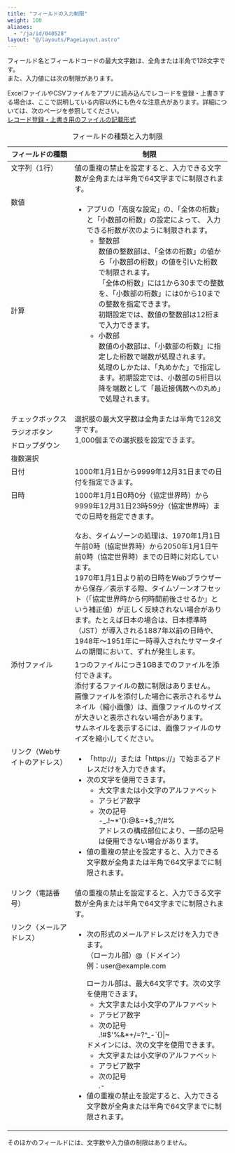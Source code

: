```yaml
---
title: "フィールドの入力制限"
weight: 100
aliases:
  - "/ja/id/040528"
layout: "@/layouts/PageLayout.astro"
---
```



フィールド名とフィールドコードの最大文字数は、全角または半角で128文字です。  
また、入力値には次の制限があります。

<Note>

ExcelファイルやCSVファイルをアプリに読み込んでレコードを登録・上書きする場合は、ここで説明している内容以外にも色々な注意点があります。詳細については、次のページを参照してください。  
[レコード登録・上書き用のファイルの記載形式](/k/ja/id/040722.html)

</Note>

<table cellpadding="2" cellspacing="2" width="100%">
<caption>フィールドの種類と入力制限</caption>
    <thead>
        <tr>
            <th scope="col" style="vertical-align: top; width:130px;"><b>フィールドの種類</b></th>
            <th scope="col" style="vertical-align: top; "><b>制限</b></th>
        </tr>
    </thead>
    <tbody>
        <tr>
            <td style="vertical-align: top; ">文字列（1行）</td>
            <td style="vertical-align: top; ">値の重複の禁止を設定すると、入力できる文字数が全角または半角で64文字までに制限されます。</td>
        </tr>
        <tr>
            <td style="vertical-align: top; ">数値</td>
            <td style="vertical-align: top; " rowspan="2" colspan="1">
            <ul>
                <li>アプリの「高度な設定」の、「全体の桁数」と「小数部の桁数」の設定によって、 入力できる桁数が次のように制限されます。<br />
                <ul>
                    <li>整数部<br />
                    数値の整数部は、「全体の桁数」の値から「小数部の桁数」の値を引いた桁数で制限されます。<br />
                    「全体の桁数」には1から30までの整数を、「小数部の桁数」には0から10までの整数を指定できます。<br />
                    初期設定では、数値の整数部は12桁まで入力できます。</li>
                    <li>小数部<br />
                    数値の小数部は、「小数部の桁数」に指定した桁数で端数が処理されます。<br />
                    処理のしかたは、「丸めかた」で指定します。初期設定では、小数部の5桁目以降を端数として「最近接偶数への丸め」で処理されます。</li>
                </ul>
                </li>
            </ul>
            </td>
        </tr>
        <tr>
            <td style="vertical-align: top; ">計算</td>
        </tr>
        <tr>
            <td style="vertical-align: top; ">チェックボックス</td>
            <td style="vertical-align: top; " rowspan="4" colspan="1">選択肢の最大文字数は全角または半角で128文字です。<br />
            1,000個までの選択肢を設定できます。</td>
        </tr>
        <tr>
            <td style="vertical-align: top; ">ラジオボタン</td>
        </tr>
        <tr>
            <td style="vertical-align: top; ">ドロップダウン</td>
        </tr>
        <tr>
            <td style="vertical-align: top; ">複数選択</td>
        </tr>
        <tr>
            <td style="vertical-align: top; ">日付</td>
            <td style="vertical-align: top; ">1000年1月1日から9999年12月31日までの日付を指定できます。</td>
        </tr>
        <tr>
            <td style="vertical-align: top; ">日時</td>
            <td style="vertical-align: top; ">1000年1月1日0時0分（協定世界時）から9999年12月31日23時59分（協定世界時）までの日時を指定できます。</br>
            </br>
            なお、タイムゾーンの処理は、1970年1月1日午前0時（協定世界時）から2050年1月1日午前0時（協定世界時）までの日時に対応しています。</br>
            1970年1月1日より前の日時をWebブラウザーから保存／表示する際、タイムゾーンオフセット（「協定世界時から何時間前後させるか」という補正値）が正しく反映されない場合があります。たとえば日本の場合は、日本標準時（JST）が導入される1887年以前の日時や、1948年～1951年に一時導入されたサマータイムの期間において、ずれが発生します。
        </td>
        </tr>
        <tr>
            <td style="vertical-align: top; ">添付ファイル</td>
            <td style="vertical-align: top; ">1つのファイルにつき1GBまでのファイルを添付できます。<br />
            添付するファイルの数に制限はありません。<br />
            画像ファイルを添付した場合に表示されるサムネイル（縮小画像）は、画像ファイルのサイズが大きいと表示されない場合があります。<br />
            サムネイルを表示するには、画像ファイルのサイズを縮小してください。</td>
        </tr>
        <tr>
            <td style="vertical-align: top; ">リンク（Webサイトのアドレス）</td>
            <td style="vertical-align: top; ">
            <ul>
                <li>「http://」または「https://」で始まるアドレスだけを入力できます。</li>
                <li>次の文字を使用できます。
                <ul>
                    <li>大文字または小文字のアルファベット</li>
                    <li>アラビア数字</li>
                    <li>次の記号<br />
                    -_.!~*'():@&amp;=+$,;?/#%</li>
                    アドレスの構成部位により、一部の記号は使用できない場合があります。 </ul>
                    </li>
                    <li>値の重複の禁止を設定すると、入力できる文字数が全角または半角で64文字までに制限されます。</li>
                </ul>
                </td>
            </tr>
            <tr>
                <td style="vertical-align: top; ">リンク（電話番号）</td>
                <td style="vertical-align: top; ">値の重複の禁止を設定すると、入力できる文字数が全角または半角で64文字までに制限されます。</td>
            </tr>
            <tr>
                <td style="vertical-align: top; ">リンク（メールアドレス）</td>
                <td style="vertical-align: top; ">
                <ul>
                    <li>
                    <p>次の形式のメールアドレスだけを入力できます。<br />
                    （ローカル部）@（ドメイン）<br />
                    例：user@example.com</p>
                    ローカル部は、最大64文字です。次の文字を使用できます。
                    <ul>
                        <li>大文字または小文字のアルファベット</li>
                        <li>アラビア数字</li>
                        <li>次の記号<br />
                        .!#$&#39;%&amp;*+/=?^_-`{}|~</li>
                    </ul>
                    ドメインには、次の文字を使用できます。
                    <ul>
                        <li>大文字または小文字のアルファベット</li>
                        <li>アラビア数字</li>
                        <li>次の記号<br />
                        .-</li>
                    </ul>
                    </li>
                    <li>値の重複の禁止を設定すると、入力できる文字数が全角または半角で64文字までに制限されます。</li>
                </ul>
                </td>
            </tr>
        </tbody>
</table>

そのほかのフィールドには、文字数や入力値の制限はありません。
